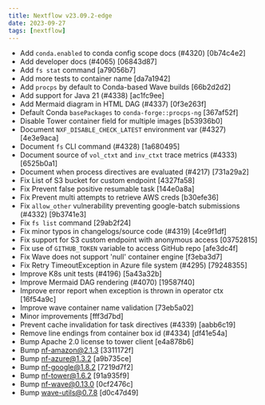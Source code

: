 ```yaml
---
title: Nextflow v23.09.2-edge
date: 2023-09-27
tags: [nextflow]
---
```


- Add `conda.enabled` to conda config scope docs (#4320) [0b74c4e2]
- Add developer docs (#4065) [06843d87]
- Add `fs stat` command [a79056b7]
- Add more tests to container name [da7a1942]
- Add `procps` by default to Conda-based Wave builds [66b2d2d2]
- Add support for Java 21 (#4338) [ac1fc9ee]
- Add Mermaid diagram in HTML DAG (#4337) [0f3e263f]
- Default Conda `basePackages` to `conda-forge::procps-ng` [367af52f]
- Disable Tower container field for multiple images [b53936b0]
- Document `NXF_DISABLE_CHECK_LATEST` environment var (#4327) [4e3e9aca]
- Document `fs` CLI command (#4328) [1a680495]
- Document source of `vol_ctxt` and `inv_ctxt` trace metrics (#4333) [6525b0a1]
- Document when process directives are evaluated (#4217) [731a29a2]
- Fix List of S3 bucket for custom endpoint [4327fa58]
- Fix Prevent false positive resumable task [144e0a8a]
- Fix Prevent multi attempts to retrieve AWS creds [b30efe36]
- Fix `allow_other` vulnerability preventing google-batch submissions (#4332) [9b3741e3]
- Fix `fs list` command [29ab2f24]
- Fix minor typos in changelogs/source code (#4319) [4ce9f1df]
- Fix support for S3 custom endpoint with anonymous access [03752815]
- Fix use of `GITHUB_TOKEN` variable to access GitHub repo [afe3dc4f]
- Fix Wave does not support 'null' container engine [f3eba3d7]
- Fix Retry TimeoutException in Azure file system (#4295) [79248355]
- Improve K8s unit tests (#4196) [5a43a32b]
- Improve Mermaid DAG rendering (#4070) [19587f40]
- Improve error report when exception is thrown in operator ctx [16f54a9c]
- Improve wave container name validation [73eb5a02]
- Minor improvements [fff3d7bd]
- Prevent cache invalidation for task directives (#4339) [aabb6c19]
- Remove line endings from container box id (#4334) [df41e54a]
- Bump Apache 2.0 license to tower client [e4a878b6]
- Bump nf-amazon@2.1.3 [3311172f]
- Bump nf-azure@1.3.2 [a9b735ce]
- Bump nf-google@1.8.2 [7219d7f2]
- Bump nf-tower@1.6.2 [91a935f9]
- Bump nf-wave@0.13.0 [0cf2476c]
- Bump wave-utils@0.7.8 [d0c47d49]
